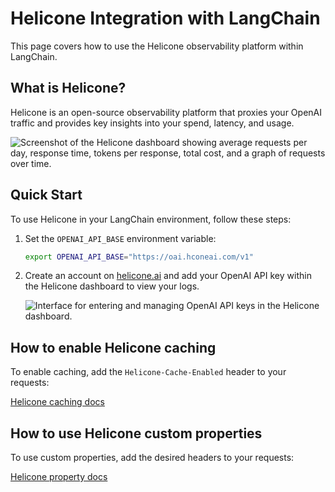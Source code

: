 # Helicone Integration with LangChain

This page covers how to use the Helicone observability platform within LangChain.

## What is Helicone?

Helicone is an open-source observability platform that proxies your OpenAI traffic and provides key insights into your spend, latency, and usage.

![Screenshot of the Helicone dashboard showing average requests per day, response time, tokens per response, total cost, and a graph of requests over time.](/img/HeliconeDashboard.png "Helicone Dashboard")

## Quick Start

To use Helicone in your LangChain environment, follow these steps:

1. Set the `OPENAI_API_BASE` environment variable:

   ```bash
   export OPENAI_API_BASE="https://oai.hconeai.com/v1"
   ```

2. Create an account on [helicone.ai](https://www.helicone.ai/signup) and add your OpenAI API key within the Helicone dashboard to view your logs.

   ![Interface for entering and managing OpenAI API keys in the Helicone dashboard.](/img/HeliconeKeys.png "Helicone API Key Input")

## How to enable Helicone caching

To enable caching, add the `Helicone-Cache-Enabled` header to your requests:




[Helicone caching docs](https://docs.helicone.ai/advanced-usage/caching)

## How to use Helicone custom properties

To use custom properties, add the desired headers to your requests:




[Helicone property docs](https://docs.helicone.ai/advanced-usage/custom-properties)
